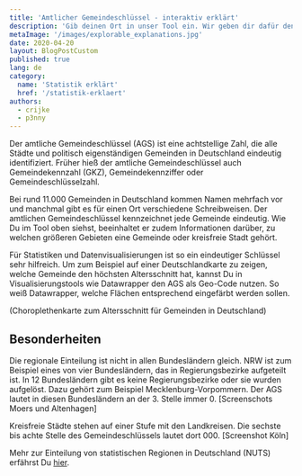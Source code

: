 ```yaml
---
title: 'Amtlicher Gemeindeschlüssel - interaktiv erklärt'
description: 'Gib deinen Ort in unser Tool ein. Wir geben dir dafür den amtlichen Gemeindeschlüssel zurück und erklären dir, wofür die Ziffern stehen.'
metaImage: '/images/explorable_explanations.jpg'
date: 2020-04-20
layout: BlogPostCustom
published: true
lang: de
category:
  name: 'Statistik erklärt'
  href: '/statistik-erklaert'
authors:
  - crijke
  - p3nny
---
```



<Container maxWidth="lg">
  <BodyText>

Der amtliche Gemeindeschlüssel (AGS) ist eine achtstellige Zahl, die alle Städte und politisch eigenständigen Gemeinden in Deutschland eindeutig identifiziert.
Früher hieß der amtliche Gemeindeschlüssel auch Gemeindekennzahl (GKZ), Gemeindekennziffer oder Gemeindeschlüsselzahl.

<RegionkeysNoSSR />

Bei rund 11.000 Gemeinden in Deutschland kommen Namen mehrfach vor und manchmal gibt es für einen Ort verschiedene Schreibweisen. Der amtlichen Gemeindeschlüssel kennzeichnet jede Gemeinde eindeutig.
Wie Du im Tool oben siehst, beeinhaltet er zudem Informationen darüber, zu welchen größeren Gebieten eine Gemeinde oder kreisfreie Stadt gehört.

Für Statistiken und Datenvisualisierungen ist so ein eindeutiger Schlüssel sehr hilfreich. Um zum Beispiel auf einer Deutschlandkarte zu zeigen, welche Gemeinde den höchsten Altersschnitt hat, kannst Du in Visualisierungstools
wie Datawrapper den AGS als Geo-Code nutzen. So weiß Datawrapper, welche Flächen entsprechend eingefärbt werden sollen.

(Choroplethenkarte zum Altersschnitt für Gemeinden in Deutschland)

## Besonderheiten

Die regionale Einteilung ist nicht in allen Bundesländern gleich. NRW ist zum Beispiel eines von vier Bundesländern, das in Regierungsbezirke aufgeteilt ist. In 12 Bundesländern gibt es keine Regierungsbezirke oder sie wurden aufgelöst.
Dazu gehört zum Beispiel Mecklenburg-Vorpommern. Der AGS lautet in diesen Bundesländern an der 3. Stelle immer 0.
[Screenschots Moers und Altenhagen]

Kreisfreie Städte stehen auf einer Stufe mit den Landkreisen. Die sechste bis achte Stelle des Gemeindeschlüssels lautet dort 000.
[Screenshot Köln]

Mehr zur Einteilung von statistischen Regionen in Deutschland (NUTS) erfährst Du [hier](Link).

  </BodyText>
</Container>
